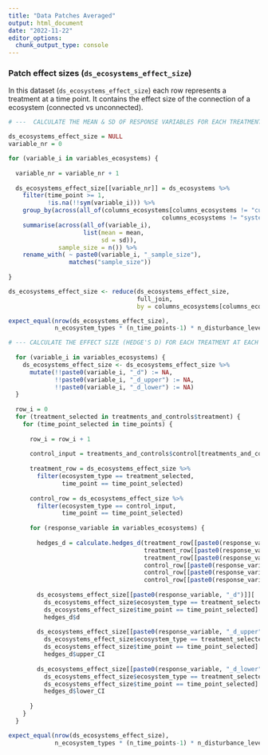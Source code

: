 ```yaml
---
title: "Data Patches Averaged"
output: html_document
date: "2022-11-22"
editor_options: 
  chunk_output_type: console
---
```


### Patch effect sizes (`ds_ecosystems_effect_size`)

In this dataset (`ds_ecosystems_effect_size`) each row represents a treatment at a time point. It contains the effect size of the connection of a ecosystem (connected vs unconnected).

```r

# ---  CALCULATE THE MEAN & SD OF RESPONSE VARIABLES FOR EACH TREATMENT/CONTROL AT EACH TIME POINT --- #

ds_ecosystems_effect_size = NULL
variable_nr = 0

for (variable_i in variables_ecosystems) {
  
  variable_nr = variable_nr + 1
  
  ds_ecosystems_effect_size[[variable_nr]] = ds_ecosystems %>%
    filter(time_point >= 1,
           !is.na(!!sym(variable_i))) %>%
    group_by(across(all_of(columns_ecosystems[columns_ecosystems != "culture_ID" & 
                                           columns_ecosystems != "system_nr"]))) %>%
    summarise(across(all_of(variable_i),
                     list(mean = mean,
                          sd = sd)),
              sample_size = n()) %>%
    rename_with( ~ paste0(variable_i, "_sample_size"),
                 matches("sample_size"))
  
}

ds_ecosystems_effect_size <- reduce(ds_ecosystems_effect_size,
                                    full_join,
                                    by = columns_ecosystems[columns_ecosystems != "culture_ID" & columns_ecosystems != "system_nr"])

expect_equal(nrow(ds_ecosystems_effect_size),
             n_ecosystem_types * (n_time_points-1) * n_disturbance_levels)
```

```r

# --- CALCULATE THE EFFECT SIZE (HEDGE'S D) FOR EACH TREATMENT AT EACH TIME POINT --- #
  
  for (variable_i in variables_ecosystems) {
    ds_ecosystems_effect_size <- ds_ecosystems_effect_size %>%
      mutate(!!paste0(variable_i, "_d") := NA,
             !!paste0(variable_i, "_d_upper") := NA,
             !!paste0(variable_i, "_d_lower") := NA)
  }
  
  row_i = 0
  for (treatment_selected in treatments_and_controls$treatment) {
    for (time_point_selected in time_points) {
      
      row_i = row_i + 1
      
      control_input = treatments_and_controls$control[treatments_and_controls$treatment == treatment_selected]
      
      treatment_row = ds_ecosystems_effect_size %>%
        filter(ecosystem_type == treatment_selected,
               time_point == time_point_selected)
      
      control_row = ds_ecosystems_effect_size %>%
        filter(ecosystem_type == control_input,
               time_point == time_point_selected)
      
      for (response_variable in variables_ecosystems) {
        
        hedges_d = calculate.hedges_d(treatment_row[[paste0(response_variable, "_mean")]],
                                      treatment_row[[paste0(response_variable, "_sd")]],
                                      treatment_row[[paste0(response_variable, "_sample_size")]],
                                      control_row[[paste0(response_variable, "_mean")]],
                                      control_row[[paste0(response_variable, "_sd")]],
                                      control_row[[paste0(response_variable, "_sample_size")]])
        
        ds_ecosystems_effect_size[[paste0(response_variable, "_d")]][
          ds_ecosystems_effect_size$ecosystem_type == treatment_selected &
          ds_ecosystems_effect_size$time_point == time_point_selected] =
          hedges_d$d
        
        ds_ecosystems_effect_size[[paste0(response_variable, "_d_upper")]][
          ds_ecosystems_effect_size$ecosystem_type == treatment_selected &
          ds_ecosystems_effect_size$time_point == time_point_selected] =
          hedges_d$upper_CI
        
        ds_ecosystems_effect_size[[paste0(response_variable, "_d_lower")]][
          ds_ecosystems_effect_size$ecosystem_type == treatment_selected &
          ds_ecosystems_effect_size$time_point == time_point_selected] =
          hedges_d$lower_CI
        
      }
    }
  }

expect_equal(nrow(ds_ecosystems_effect_size),
             n_ecosystem_types * (n_time_points-1) * n_disturbance_levels)
```